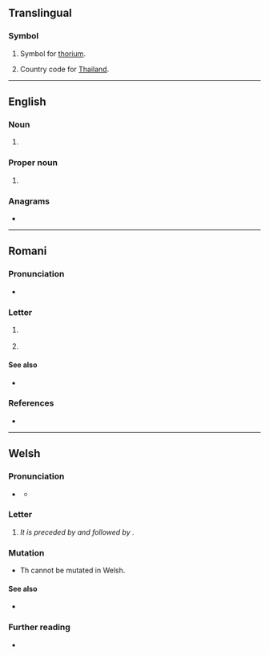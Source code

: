 {{also|th|TH|'th|-th|th'|.th|th-|Appendix:Variations of "th"}}
==Translingual==

===Symbol===
{{mul-symbol}}

# {{lb|mul|element symbol}} Symbol for [[thorium]].
# Country code for [[Thailand]].

----

==English==

===Noun===
{{en-noun|?}}

# {{abbreviation of|en|Thursday}}

===Proper noun===
{{en-proper noun}}

# {{abbreviation of|en|Thessalonians}}

===Anagrams===
* {{anagrams|en|a=ht|HT|h/t|ht}}

----

==Romani==

===Pronunciation===
* {{IPA|rom|/tʰ/}}

===Letter===
{{head|rom|letter|upper case||lower case|th}}

# {{lb|rom|International Standard}} {{Latn-def|rom|letter|27}}
# {{lb|rom|Pan-Vlax}} {{Latn-def|rom|letter|28}}

====See also====
* {{list:Latin script letters/rom}}

===References===
* {{R:NERG|Th, th|page=15}}

----

==Welsh==

===Pronunciation===
* {{a|standard}} {{IPA|cy|/ɛθ/}}
** {{a|informal}} {{IPA|cy|/θ/}}

===Letter===
{{cy-letter|upper=Th|lower=th}}

# {{Latn-def|cy|letter|26|èth}} ''It is preceded by {{l|cy|T}} and followed by {{l|cy|U}}.''

===Mutation===
* Th cannot be mutated in Welsh.

====See also====
* {{list:Latin script letters/cy}}

===Further reading===
* {{R:cy:GPC}}